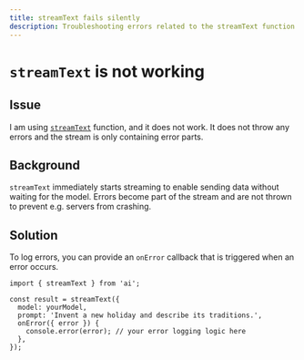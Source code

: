 ```yaml
---
title: streamText fails silently
description: Troubleshooting errors related to the streamText function not working.
---
```


# `streamText` is not working

## Issue

I am using [`streamText`](/docs/reference/ai-sdk-core/stream-text) function, and it does not work.
It does not throw any errors and the stream is only containing error parts.

## Background

`streamText` immediately starts streaming to enable sending data without waiting for the model.
Errors become part of the stream and are not thrown to prevent e.g. servers from crashing.

## Solution

To log errors, you can provide an `onError` callback that is triggered when an error occurs.

```tsx highlight="6-8"
import { streamText } from 'ai';

const result = streamText({
  model: yourModel,
  prompt: 'Invent a new holiday and describe its traditions.',
  onError({ error }) {
    console.error(error); // your error logging logic here
  },
});
```
